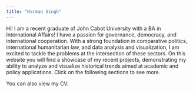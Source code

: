 ```yaml
---
title: "Harman Singh"
---
```


Hi! I am a recent graduate of John Cabot University with a BA in International Affairs! I have a passion for governance, democracy, and international cooperation. With a strong foundation in comparative politics, international humanitarian law, and data analysis and visualization, I am excited to tackle the problems at the intersection of these sectors. On this website you will find a showcase of my recent projects, demonstrating my ability to analyze and visualize historical trends aimed at academic and policy applications. Click on the following sections to see more.

You can also view my CV.
